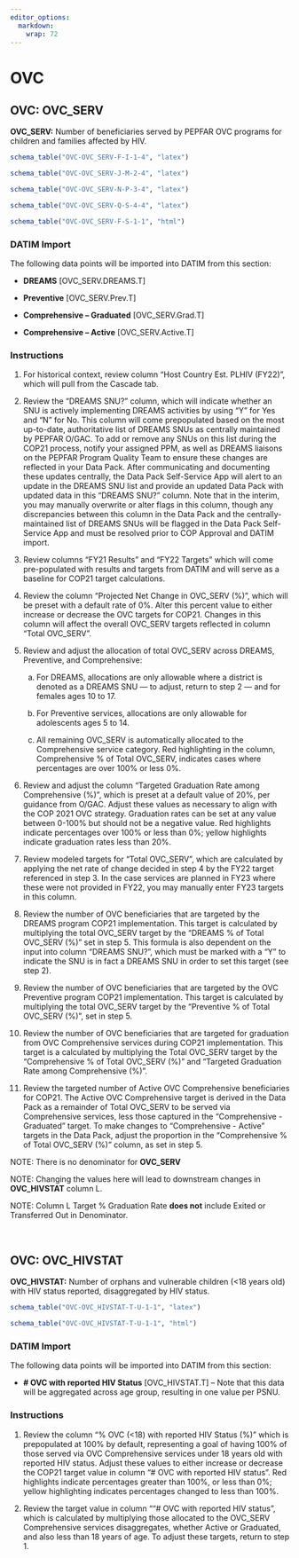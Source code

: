 ```yaml
---
editor_options: 
  markdown: 
    wrap: 72
---
```


\blandscape

# OVC

## OVC: OVC_SERV

**OVC_SERV:** Number of beneficiaries served by PEPFAR OVC programs for
children and families affected by HIV.

```r
schema_table("OVC-OVC_SERV-F-I-1-4", "latex")

schema_table("OVC-OVC_SERV-J-M-2-4", "latex")

schema_table("OVC-OVC_SERV-N-P-3-4", "latex")

schema_table("OVC-OVC_SERV-Q-S-4-4", "latex")
```

```r
schema_table("OVC-OVC_SERV-F-S-1-1", "html")
```

### DATIM Import

The following data points will be imported into DATIM from this section:

-   **DREAMS** \[OVC_SERV.DREAMS.T\]

-   **Preventive** \[OVC_SERV.Prev.T\]

-   **Comprehensive -- Graduated** \[OVC_SERV.Grad.T\]

-   **Comprehensive -- Active** \[OVC_SERV.Active.T\]

### Instructions

1.  For historical context, review column "Host Country Est. PLHIV
    (FY22)", which will pull from the Cascade tab.

2.  Review the "DREAMS SNU?" column, which will indicate whether an SNU
    is actively implementing DREAMS activities by using "Y" for Yes and
    "N" for No. This column will come prepopulated based on the most
    up-to-date, authoritative list of DREAMS SNUs as centrally
    maintained by PEPFAR O/GAC. To add or remove any SNUs on this list
    during the COP21 process, notify your assigned PPM, as well as
    DREAMS liaisons on the PEPFAR Program Quality Team to ensure these
    changes are reflected in your Data Pack. After communicating and
    documenting these updates centrally, the Data Pack Self-Service App
    will alert to an update in the DREAMS SNU list and provide an
    updated Data Pack with updated data in this "DREAMS SNU?" column.
    Note that in the interim, you may manually overwrite or alter flags
    in this column, though any discrepancies between this column in the
    Data Pack and the centrally-maintained list of DREAMS SNUs will be
    flagged in the Data Pack Self-Service App and must be resolved prior
    to COP Approval and DATIM import.

3.  Review columns "FY21 Results" and "FY22 Targets" which will come
    pre-populated with results and targets from DATIM and will serve as
    a baseline for COP21 target calculations.

4.  Review the column "Projected Net Change in OVC_SERV (%)", which will
    be preset with a default rate of 0%. Alter this percent value to
    either increase or decrease the OVC targets for COP21. Changes in
    this column will affect the overall OVC_SERV targets reflected in
    column "Total OVC_SERV".

5.  Review and adjust the allocation of total OVC_SERV across DREAMS,
    Preventive, and Comprehensive:

    a.  For DREAMS, allocations are only allowable where a district is
        denoted as a DREAMS SNU --- to adjust, return to step 2 --- and
        for females ages 10 to 17.

    b.  For Preventive services, allocations are only allowable for
        adolescents ages 5 to 14.

    c.  All remaining OVC_SERV is automatically allocated to the
        Comprehensive service category. Red highlighting in the column,
        Comprehensive % of Total OVC_SERV, indicates cases where
        percentages are over 100% or less 0%.

6.  Review and adjust the column "Targeted Graduation Rate among
    Comprehensive (%)", which is preset at a default value of 20%, per
    guidance from O/GAC. Adjust these values as necessary to align with
    the COP 2021 OVC strategy. Graduation rates can be set at any value
    between 0-100% but should not be a negative value. Red highlights
    indicate percentages over 100% or less than 0%; yellow highlights
    indicate graduation rates less than 20%.

7.  Review modeled targets for "Total OVC_SERV", which are calculated by
    applying the net rate of change decided in step 4 by the FY22 target
    referenced in step 3. In the case services are planned in FY23 where
    these were not provided in FY22, you may manually enter FY23 targets
    in this column.

8.  Review the number of OVC beneficiaries that are targeted by the
    DREAMS program COP21 implementation. This target is calculated by
    multiplying the total OVC_SERV target by the "DREAMS % of Total
    OVC_SERV (%)" set in step 5. This formula is also dependent on the
    input into column "DREAMS SNU?", which must be marked with a "Y" to
    indicate the SNU is in fact a DREAMS SNU in order to set this target
    (see step 2).

9.  Review the number of OVC beneficiaries that are targeted by the OVC
    Preventive program COP21 implementation. This target is calculated
    by multiplying the total OVC_SERV target by the "Preventive % of
    Total OVC_SERV (%)", set in step 5.

10. Review the number of OVC beneficiaries that are targeted for
    graduation from OVC Comprehensive services during COP21
    implementation. This target is a calculated by multiplying the Total
    OVC_SERV target by the "Comprehensive % of Total OVC_SERV (%)" and
    "Targeted Graduation Rate among Comprehensive (%)".

11. Review the targeted number of Active OVC Comprehensive beneficiaries
    for COP21. The Active OVC Comprehensive target is derived in the
    Data Pack as a remainder of Total OVC_SERV to be served via
    Comprehensive services, less those captured in the "Comprehensive -
    Graduated" target. To make changes to "Comprehensive - Active"
    targets in the Data Pack, adjust the proportion in the
    "Comprehensive % of Total OVC_SERV (%)" column, as set in step 5.

NOTE: There is no denominator for **OVC_SERV**

NOTE: Changing the values here will lead to downstream changes in
**OVC_HIVSTAT** column L.

NOTE: Column L Target % Graduation Rate **does not** include Exited or
Transferred Out in Denominator.

***\
***

## OVC: OVC_HIVSTAT

**OVC_HIVSTAT:** Number of orphans and vulnerable children (\<18 years
old) with HIV status reported, disaggregated by HIV status.

```r
schema_table("OVC-OVC_HIVSTAT-T-U-1-1", "latex")
```

```r
schema_table("OVC-OVC_HIVSTAT-T-U-1-1", "html")
```

### DATIM Import

The following data points will be imported into DATIM from this section:

-   **\# OVC with reported HIV Status** \[OVC_HIVSTAT.T\] -- Note that
    this data will be aggregated across age group, resulting in one
    value per PSNU.

### Instructions

1.  Review the column "% OVC (\<18) with reported HIV Status (%)" which
    is prepopulated at 100% by default, representing a goal of having
    100% of those served via OVC Comprehensive services under 18 years
    old with reported HIV status. Adjust these values to either increase
    or decrease the COP21 target value in column "# OVC with reported
    HIV status". Red highlights indicate percentages greater than 100%,
    or less than 0%; yellow highlighting indicates percentages changed
    to less than 100%.

2.  Review the target value in column ""# OVC with reported HIV status",
    which is calculated by multiplying those allocated to the OVC_SERV
    Comprehensive services disaggregates, whether Active or Graduated,
    and also less than 18 years of age. To adjust these targets, return
    to step 1.

\elandscape

\newpage
